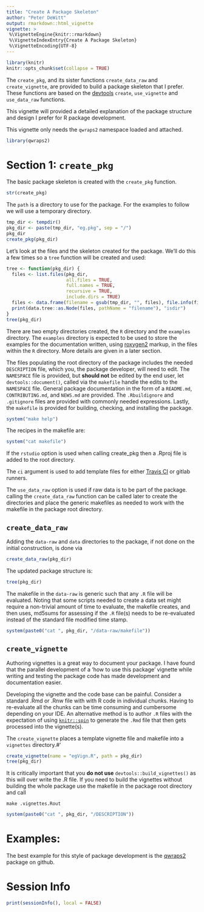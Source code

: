 ```yaml
---
title: "Create A Package Skeleton"
author: "Peter DeWitt"
output: rmarkdown::html_vignette
vignette: >
 %\VignetteEngine{knitr::rmarkdown}
 %\VignetteIndexEntry{Create A Package Skeleton}
 %\VignetteEncoding{UTF-8}
---
```


```r
library(knitr)
knitr::opts_chunk$set(collapse = TRUE)
```


The `create_pkg`, and its sister functions `create_data_raw` and
`create_vignette`, are provided to build a package skeleton that I prefer.
These functions are based on the
[devtools](https://cran.r-project.org/package=devtools) `create`,
`use_vignette` and `use_data_raw` functions.

This vignette will provided a detailed explanation of the package structure
and design I prefer for R package development.

This vignette only needs the `qwraps2` namespace loaded and attached.

```r
library(qwraps2)
```


# Section 1: `create_pkg`

The basic package skeleton is created with the `create_pkg` function.

```r
str(create_pkg)
```


The `path` is a directory to use for the package.  For the examples to follow
we will use a temporary directory.


```r
tmp_dir <- tempdir()
pkg_dir <- paste(tmp_dir, "eg.pkg", sep = "/")
pkg_dir
create_pkg(pkg_dir)
```


Let's look at the files and the skeleton created for the package.  We'll do
this a few times so a `tree` function will be created and used:

```r
tree <- function(pkg_dir) {
  files <- list.files(pkg_dir,
                      all.files = TRUE,
                      full.names = TRUE,
                      recursive = TRUE,
                      include.dirs = TRUE)
  files <- data.frame(filename = gsub(tmp_dir, "", files), file.info(files)) 
  print(data.tree::as.Node(files, pathName = "filename"), "isdir")
}
tree(pkg_dir)
```


There are two empty directories created, the `R` directory and the `examples`
directory.  The `examples` directory is expected to be used to store the
examples for the documentation written, using
[roxygen2](https://cran.r-project.org/package=roxygen2) markup, in the files
within the `R` directory.  More details are given in a later section.

The files populating the root directory of the package includes the needed
`DESCRIPTION` file, which you, the package developer, will need to edit.  The
`NAMESPACE` file is provided, but **should not** be edited by the end user,
let `devtools::document()`, called via the `makefile` handle the edits to the
`NAMESPACE` file.  General package documentation in the form of a
`README.md`, `CONTRIBUTING.md`, and `NEWS.md` are provided.  The
`.Rbuildignore` and `.gitignore` files are provided with commonly needed
expressions.  Lastly, the `makefile` is provided for building, checking, and
installing the package.


```r
system("make help")
```


The recipes in the makefile are:

```r
system("cat makefile")
```


If the `rstudio` option is used when calling create_pkg then a .Rproj file is
added to the root directory.

The `ci` argument is used to add template files for either [Travis
CI](https://travis-ci.org) or gitlab runners.

The `use_data_raw` option is used if raw data is to be part of the package.
calling the `create_data_raw` function can be called later to create the
directories and place the generic makefiles as needed to work with the
makefile in the package root directory.

## `create_data_raw`

Adding the `data-raw` and `data` directories to the package, if not done on
the initial construction, is done via

```r
create_data_raw(pkg_dir)
```


The updated package structure is:

```r
tree(pkg_dir)
```


The makefile in the `data-raw` is generic such that any `.R` file will be
evaluated.  Noting that some scripts needed to create a data set might
require a non-trivial amount of time to evaluate, the makefile creates, and
then uses, md5sums for assessing if the `.R` file(s) needs to be re-evaluated
instead of the standard file modified time stamp.

```r
system(paste0("cat ", pkg_dir, "/data-raw/makefile"))
```


## `create_vignette`

Authoring vignettes is a great way to document your package.  I have found
that the parallel development of a 'how to use this package' vignette while
writing and testing the package code has made development and documentation
easier.

Developing the vignette and the code base can be painful.  Consider a
standard .Rmd or .Rnw file with with R code in individual chunks.  Having to
re-evaluate all the chunks can be time consuming and cumbersome depending on
your IDE.  An alternative method is to author `.R` files with the expectation
of using [`knitr::spin`](https://yihui.name/knitr/demo/stitch/) to generate
the `.Rmd` file that then gets processed into the vignette(s).

The `create_vignette` places a template vignette file and makefile into a
`vignettes` directory.#' 

```r
create_vignette(name = "egVign.R", path = pkg_dir)
tree(pkg_dir)
```


It is critically important that you **do not use**
`devtools::build_vignettes()` as this will over write the .R file.  If you
need to build the vignettes without building the whole package use the
makefile in the package root directory and call

```
make .vignettes.Rout
```

```r
system(paste0("cat ", pkg_dir, "/DESCRIPTION"))
```



# Examples:

The best example for this style of package development is the
[qwraps2](https://github.com/dewittpe/qwraps2) package on github.



# Session Info


```r
print(sessionInfo(), local = FALSE)
```


